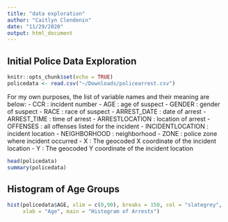 ```yaml
---
title: "data exploration"
author: "Caitlyn Clendenin"
date: "11/29/2020"
output: html_document
---
```


## Initial Police Data Exploration

```r
knitr::opts_chunk$set(echo = TRUE)
policedata <- read.csv("~/Downloads/policearrest.csv")
```

For my own purposes, the list of variable names and their meaning are below:
- CCR : incident number
- AGE : age of suspect
- GENDER : gender of suspect
- RACE : race of suspect
- ARREST_DATE : date of arrest
- ARREST_TIME : time of arrest
- ARRESTLOCATION : location of arrest 
- OFFENSES : all offenses listed for the incident 
- INCIDENTLOCATION : incident location
- NEIGHBORHOOD : neighborhood 
- ZONE : police zone where incident occurred
- X : The geocoded X coordinate of the incident location
- Y : The geocoded Y coordinate of the incident location

```r
head(policedata)
summary(policedata)
```

## Histogram of Age Groups 
```r
hist(policedata$AGE, xlim = c(0,90), breaks = 150, col = "slategrey", 
     xlab = "Age", main = "Histogram of Arrests")
```






